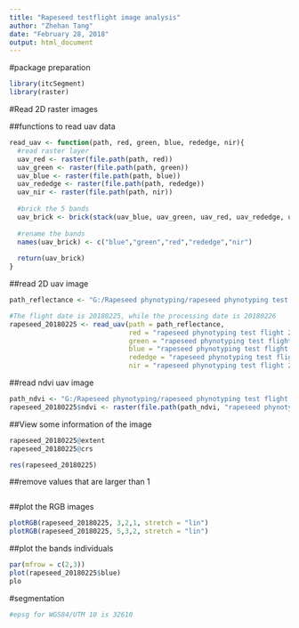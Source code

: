 ---
title: "Rapeseed testflight image analysis"
author: "Zhehan Tang"
date: "February 28, 2018"
output: html_document
---

#package preparation
```{r}
library(itcSegment)
library(raster)
```

#Read 2D raster images

##functions to read uav data
```{r}
read_uav <- function(path, red, green, blue, rededge, nir){
  #read raster layer
  uav_red <- raster(file.path(path, red))
  uav_green <- raster(file.path(path, green))
  uav_blue <- raster(file.path(path, blue))
  uav_rededge <- raster(file.path(path, rededge))
  uav_nir <- raster(file.path(path, nir))
  
  #brick the 5 bands 
  uav_brick <- brick(stack(uav_blue, uav_green, uav_red, uav_rededge, uav_nir))
  
  #rename the bands
  names(uav_brick) <- c("blue","green","red","rededge","nir")
  
  return(uav_brick)
}
```

##read 2D uav image
```{r}
path_reflectance <- "G:/Rapeseed phynotyping/rapeseed phynotyping test flight 20180226/4_index/reflectance"

#The flight date is 20180225, while the processing date is 20180226
rapeseed_20180225 <- read_uav(path = path_reflectance, 
                              red = "rapeseed phynotyping test flight 20180226_transparent_reflectance_red.tif",
                              green = "rapeseed phynotyping test flight 20180226_transparent_reflectance_green.tif", 
                              blue = "rapeseed phynotyping test flight 20180226_transparent_reflectance_blue.tif", 
                              rededge = "rapeseed phynotyping test flight 20180226_transparent_reflectance_rededge.tif",
                              nir = "rapeseed phynotyping test flight 20180226_transparent_reflectance_nir.tif")

```

##read ndvi uav image
```{r}
path_ndvi <- "G:/Rapeseed phynotyping/rapeseed phynotyping test flight 20180226/4_index/indices/ndvi"
rapeseed_20180225$ndvi <- raster(file.path(path_ndvi, "rapeseed phynotyping test flight 20180226_index_ndvi.tif"))
```


##View some information of the image
```{r}
rapeseed_20180225@extent
rapeseed_20180225@crs

res(rapeseed_20180225)
```

##remove values that are larger than 1
```{r}

```


##plot the RGB images
```{r}
plotRGB(rapeseed_20180225, 3,2,1, stretch = "lin")
plotRGB(rapeseed_20180225, 5,3,2, stretch = "lin")

```

##plot the bands individuals
```{r}
par(mfrow = c(2,3))
plot(rapeseed_20180225$blue)
plo
```

#segmentation
```{r}
#epsg for WGS84/UTM 10 is 32610

```

